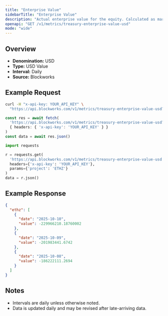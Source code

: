 ```yaml
---
title: "Enterprise Value"
sidebarTitle: "Enterprise Value"
description: "Actual enterprise value for the equity. Calculated as market cap - liabilities + assets"
openapi: "GET /v1/metrics/treasury-enterprise-value-usd"
mode: "wide"
---
```


## Overview

- **Denomination:** USD
- **Type:** USD Value
- **Interval:** Daily
- **Source:** Blockworks

## Example Request

<CodeGroup>

```bash cURL
curl -H "x-api-key: YOUR_API_KEY" \
  "https://api.blockworks.com/v1/metrics/treasury-enterprise-value-usd?project=ETHZ"
```

```typescript TypeScript
const res = await fetch(
  'https://api.blockworks.com/v1/metrics/treasury-enterprise-value-usd?project=ETHZ',
  { headers: { 'x-api-key': 'YOUR_API_KEY' } }
)
const data = await res.json()
```

```python Python
import requests

r = requests.get(
  'https://api.blockworks.com/v1/metrics/treasury-enterprise-value-usd',
  headers={'x-api-key': 'YOUR_API_KEY'},
  params={'project': 'ETHZ'}
)
data = r.json()
```

</CodeGroup>

## Example Response

```json
{
  "ethz": [
    {
      "date": "2025-10-10",
      "value": -229966210.18760002
    },
    {
      "date": "2025-10-09",
      "value": -201983441.6742
    },
    {
      "date": "2025-10-08",
      "value": -186222111.2694
    }
  ]
}
```

## Notes
- Intervals are daily unless otherwise noted.
- Data is updated daily and may be revised after late-arriving data.